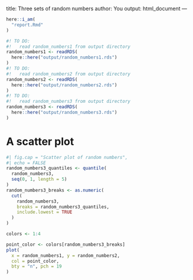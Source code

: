 title: Three sets of random numbers
author: You
output: html_document
---

```r
here::i_am(
  "report.Rmd"
)
```

```r
#! TO DO: 
#!   read random_numbers1 from output directory
random_numbers1 <- readRDS(
  here::here("output/random_numbers1.rds")
)
#! TO DO: 
#!   read random_numbers2 from output directory
random_numbers2 <- readRDS(
  here::here("output/random_numbers2.rds")
)
#! TO DO: 
#!   read random_numbers3 from output directory
random_numbers3 <- readRDS(
  here::here("output/random_numbers3.rds")
)
```

# A scatter plot

```r
#| fig.cap = "Scatter plot of random numbers",
#| echo = FALSE
random_numbers3_quantiles <- quantile(
  random_numbers3, 
  seq(0, 1, length = 5)
)
random_numbers3_breaks <- as.numeric(
  cut(
    random_numbers3, 
    breaks = random_numbers3_quantiles,
    include.lowest = TRUE
  )
)

colors <- 1:4

point_color <- colors[random_numbers3_breaks]
plot(
  x = random_numbers1, y = random_numbers2,
  col = point_color,
  bty = "n", pch = 19
)
```